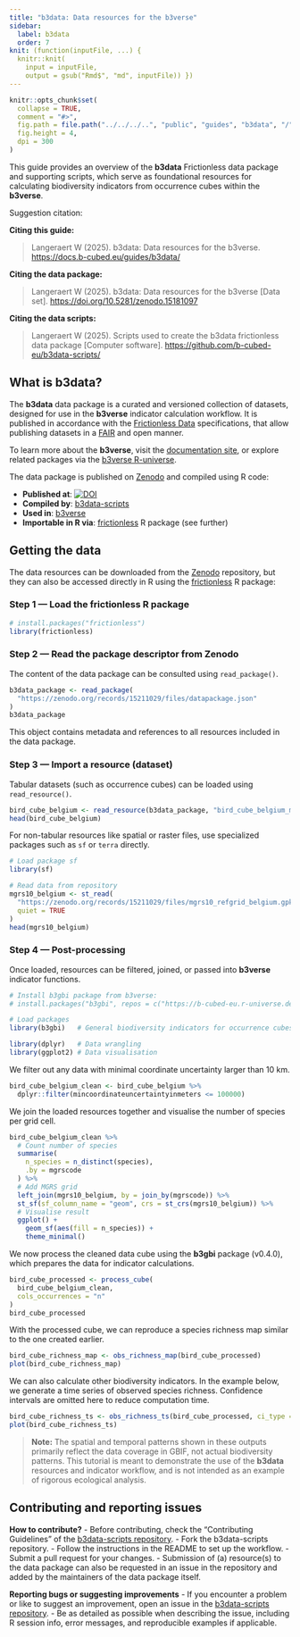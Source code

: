 ```yaml
---
title: "b3data: Data resources for the b3verse"
sidebar:
  label: b3data
  order: 7
knit: (function(inputFile, ...) {
  knitr::knit(
    input = inputFile,
    output = gsub("Rmd$", "md", inputFile)) })
---
```


<!-- b3data.md is generated from b3data.Rmd Please edit that file -->

```r
knitr::opts_chunk$set(
  collapse = TRUE,
  comment = "#>",
  fig.path = file.path("../../../..", "public", "guides", "b3data", "/"),
  fig.height = 4,
  dpi = 300
)
```

This guide provides an overview of the **b3data** Frictionless data package and supporting scripts, which serve as foundational resources for calculating biodiversity indicators from occurrence cubes within the **b3verse**.

Suggestion citation:

**Citing this guide:**

> Langeraert W (2025). b3data: Data resources for the b3verse. <https://docs.b-cubed.eu/guides/b3data/>

**Citing the data package:**

> Langeraert W (2025). b3data: Data resources for the b3verse [Data set]. <https://doi.org/10.5281/zenodo.15181097>

**Citing the data scripts:**

> Langeraert W (2025). Scripts used to create the b3data frictionless data package [Computer software]. <https://github.com/b-cubed-eu/b3data-scripts/>

## What is b3data?

The **b3data** data package is a curated and versioned collection of datasets, designed for use in the **b3verse** indicator calculation workflow.
It is published in accordance with the [Frictionless Data](https://frictionlessdata.io/) specifications, that allow publishing datasets in a [FAIR](https://www.go-fair.org/fair-principles/) and open manner.

To learn more about the **b3verse**, visit the [documentation site](https://docs.b-cubed.eu/guides/b3verse/), or explore related packages via the [b3verse R-universe](https://b-cubed-eu.r-universe.dev/).

The data package is published on [Zenodo](https://doi.org/10.5281/zenodo.15181097) and compiled using R code:

- **Published at**: [![DOI](https://zenodo.org/badge/DOI/10.5281/zenodo.15181097.svg)](https://doi.org/10.5281/zenodo.15181097)
- **Compiled by**: [b3data-scripts](https://github.com/b-cubed-eu/b3data-scripts)
- **Used in**: [b3verse](https://docs.b-cubed.eu/guides/b3verse/)
- **Importable in R via**:
  [frictionless](https://docs.ropensci.org/frictionless/) R package (see further)

## Getting the data

The data resources can be downloaded from the [Zenodo](https://doi.org/10.5281/zenodo.15181097) repository, but they can also be accessed directly in R using the [frictionless](https://docs.ropensci.org/frictionless/) R package:

### Step 1 — Load the frictionless R package

```r
# install.packages("frictionless")
library(frictionless)
```

### Step 2 — Read the package descriptor from Zenodo

The content of the data package can be consulted using `read_package()`.

```r
b3data_package <- read_package(
  "https://zenodo.org/records/15211029/files/datapackage.json"
)
b3data_package
```

This object contains metadata and references to all resources included in the data package.

### Step 3 — Import a resource (dataset)

Tabular datasets (such as occurrence cubes) can be loaded using `read_resource()`.

```r
bird_cube_belgium <- read_resource(b3data_package, "bird_cube_belgium_mgrs10")
head(bird_cube_belgium)
```

For non-tabular resources like spatial or raster files, use specialized packages such as `sf` or `terra` directly.

```r
# Load package sf
library(sf)

# Read data from repository
mgrs10_belgium <- st_read(
  "https://zenodo.org/records/15211029/files/mgrs10_refgrid_belgium.gpkg",
  quiet = TRUE
)
head(mgrs10_belgium)
```

### Step 4 — Post-processing

Once loaded, resources can be filtered, joined, or passed into **b3verse** indicator functions.

```r
# Install b3gbi package from b3verse:
# install.packages("b3gbi", repos = c("https://b-cubed-eu.r-universe.dev", "https://cloud.r-project.org"))

# Load packages
library(b3gbi)   # General biodiversity indicators for occurrence cubes

library(dplyr)   # Data wrangling
library(ggplot2) # Data visualisation
```

We filter out any data with minimal coordinate uncertainty larger than 10 km.

```r
bird_cube_belgium_clean <- bird_cube_belgium %>%
  dplyr::filter(mincoordinateuncertaintyinmeters <= 100000)
```

We join the loaded resources together and visualise the number of species per grid cell.

```r
bird_cube_belgium_clean %>%
  # Count number of species
  summarise(
    n_species = n_distinct(species),
    .by = mgrscode
  ) %>%
  # Add MGRS grid
  left_join(mgrs10_belgium, by = join_by(mgrscode)) %>%
  st_sf(sf_column_name = "geom", crs = st_crs(mgrs10_belgium)) %>%
  # Visualise result
  ggplot() +
    geom_sf(aes(fill = n_species)) +
    theme_minimal()
```

We now process the cleaned data cube using the **b3gbi** package (v0.4.0), which prepares the data for indicator calculations.

```r
bird_cube_processed <- process_cube(
  bird_cube_belgium_clean,
  cols_occurrences = "n"
)
bird_cube_processed
```

With the processed cube, we can reproduce a species richness map similar to the one created earlier.

```r
bird_cube_richness_map <- obs_richness_map(bird_cube_processed) 
plot(bird_cube_richness_map)
```

We can also calculate other biodiversity indicators. In the example below, we generate a time series of observed species richness. Confidence intervals are omitted here to reduce computation time.

```r
bird_cube_richness_ts <- obs_richness_ts(bird_cube_processed, ci_type = "none") 
plot(bird_cube_richness_ts)
```

> **Note:** The spatial and temporal patterns shown in these outputs primarily reflect the data coverage in GBIF, not actual biodiversity patterns. This tutorial is meant to demonstrate the use of the **b3data** resources and indicator workflow, and is not intended as an example of rigorous ecological analysis.

## Contributing and reporting issues

**How to contribute?**
- Before contributing, check the “Contributing Guidelines” of the [b3data-scripts repository](https://github.com/b-cubed-eu/b3data-scripts/blob/main/.github/CONTRIBUTING.md).
- Fork the b3data-scripts repository.
- Follow the instructions in the README to set up the workflow.
- Submit a pull request for your changes.
- Submission of (a) resource(s) to the data package can also be requested in an issue in the repository and added by the maintainers of the data package itself.

**Reporting bugs or suggesting improvements**
- If you encounter a problem or like to suggest an improvement, open an issue in the [b3data-scripts repository](https://github.com/b-cubed-eu/b3data-scripts/issues).
- Be as detailed as possible when describing the issue, including R session info, error messages, and reproducible examples if applicable.
